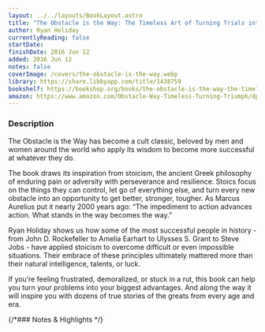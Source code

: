 ```yaml
---
layout: ../../layouts/BookLayout.astro
title: "The Obstacle is the Way: The Timeless Art of Turning Trials into Triumph"
author: Ryan Holiday
currentlyReading: false
startDate:
finishDate: 2016 Jun 12
added: 2016 Jun 12
notes: false
coverImage: /covers/the-obstacle-is-the-way.webp
library: https://share.libbyapp.com/title/1438759
bookshelf: https://bookshop.org/books/the-obstacle-is-the-way-the-timeless-art-of-turning-trials-into-triumph/9781591846352
amazon: https://www.amazon.com/Obstacle-Way-Timeless-Turning-Triumph/dp/1591846358
---
```


<ReadingTime
  startDate  = {frontmatter.startDate}
  finishDate = {frontmatter.finishDate}
/>

### Description
The Obstacle is the Way has become a cult classic, beloved by men and women around the world who apply its wisdom to become more successful at whatever they do.

The book draws its inspiration from stoicism, the ancient Greek philosophy of enduring pain or adversity with perseverance and resilience. Stoics focus on the things they can control, let go of everything else, and turn every new obstacle into an opportunity to get better, stronger, tougher. As Marcus Aurelius put it nearly 2000 years ago: “The impediment to action advances action. What stands in the way becomes the way.” 

Ryan Holiday shows us how some of the most successful people in history - from John D. Rockefeller to Amelia Earhart to Ulysses S. Grant to Steve Jobs - have applied stoicism to overcome difficult or even impossible situations. Their embrace of these principles ultimately mattered more than their natural intelligence, talents, or luck.

If you’re feeling frustrated, demoralized, or stuck in a rut, this book can help you turn your problems into your biggest advantages. And along the way it will inspire you with dozens of true stories of the greats from every age and era.

{/*### Notes & Highlights */}

<BuyBook
  library   = {frontmatter.library}
  bookshelf = {frontmatter.bookshelf}
  amazon    = {frontmatter.amazon}
/>
